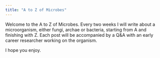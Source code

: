 ```yaml
---
title: "A to Z of Microbes"
---
```


Welcome to the A to Z of Microbes.  Every two weeks I will write about a microorganism, either fungi, archae or bacteria, starting from A and finishing with Z.  Each post will be accompanied by a Q&A with an early career researcher working on the organism.

I hope you enjoy.
